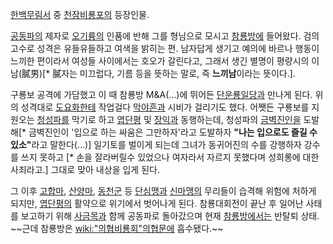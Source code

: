 [[한백무림서]] 중 [[천잠비룡포]]의 등장인물. 

[[공동파]]의 제자로 [[오기륭]]의 인품에 반해 그를 형님으로 모시고 [[참룡방]]에 들어왔다. 검의 고수로 성격은 유들유들하고 여색을 밝히는 편. 남자답게 생기고 예의에 바르나 행동이 느끼한 편이라서 여성들 사이에서는 호오가 갈린다고, 그래서 생긴 별명이 평량시의 이남(膩男)[* 膩자는 미끄럽다, 기름 등을 뜻하는 말로, 즉 '''느끼남'''이라는 뜻이다.].

구룡보 공격에 가담했고 이 때 참룡방 M&A(…)에 뛰어든 [[단운룡]]일당과 만나게 된다. 위의 성격대로 [[도요화]]한테 작업걸다 [[막야흔]]과 시비가 걸리기도 했다. 어쨋든 구룡보를 지원오는 [[청성파]]를 막기로 하고 [[엽단평]] 및 [[장익]]과 동행하는데, 청성파의 [[금벽진인]]을 도발해[* 금벽진인이 '입으로 하는 싸움은 그만하자'라고 도발하자 '''"나는 입으로도 즐길 수 있소"'''라고 말한다(…)] 일기토를 벌이게 되는데 그녀가 동귀어진의 수를 강행하자 강수를 쓰지 못하고 [* 손을 잘라버릴수 있었으나 여자라서 자르지 못했다며 성희롱에 대한 사죄라고.] 그대로 맞아 내상을 입게 된다.

그 이후 [[고합마]], [[산양마]], [[동천군]] 등 [[단심맹]]과 [[신마맹]]의 무리들이 습격해 위험에 처하게 되지만, [[엽단평]]의 활약으로 위기에서 벗어나게 된다. 참룡대회전이 끝난 후 일어난 사태를 보고하기 위해 [[사금목]]과 함께 공동파로 돌아갔으며 현재 [[참룡방]]에서는 반탈퇴 상태. ~~근데 참룡방은 [[wiki:"의협비룡회"의협문]]에 흡수됐다.~~

